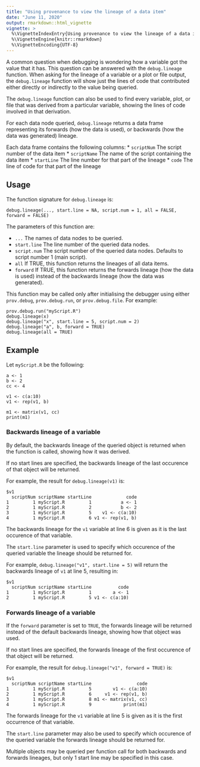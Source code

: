 ```yaml
---
title: "Using provenance to view the lineage of a data item"
date: "June 11, 2020"
output: rmarkdown::html_vignette
vignette: >
  %\VignetteIndexEntry{Using provenance to view the lineage of a data item}
  %\VignetteEngine{knitr::rmarkdown}
  %\VignetteEncoding{UTF-8}
---
```

A common question when debugging is wondering how a variable got the 
value that it has.  This question can be answered with the 
`debug.lineage` function.  When asking for the lineage of a variable
or a plot or file output, the `debug.lineage` function will show
just the lines of code that contributed either directly or
indirectly to the value being queried.

The `debug.lineage` function can also be used to find every variable,
plot, or file that was derived from a particular variable, showing
the lines of code involved in that derivation.

For each data node queried, `debug.lineage` returns a data frame representing its 
forwards (how the data is used), or backwards (how the data was generated) lineage. 

Each data frame contains the following columns:
* `scriptNum` The script number of the data item 
* `scriptName` The name of the script containing the data item
* `startLine` The line number for that part of the lineage
* `code` The line of code for that part of the lineage


## Usage

The function signature for `debug.lineage` is:
```
debug.lineage(..., start.line = NA, script.num = 1, all = FALSE, forward = FALSE)
```

The parameters of this function are:

* `...` The names of data nodes to be queried.
* `start.line` The line number of the queried data nodes.
* `script.num` The script number of the queried data nodes. 
Defaults to script number 1 (main script).
* `all`	If TRUE, this function returns the lineages of all data items.
* `forward` If TRUE, this function returns the forwards lineage (how the data is used) 
instead of the backwards lineage (how the data was generated).

This function may be called only after initialising the debugger using either 
`prov.debug`, `prov.debug.run`, or `prov.debug.file`. For example:
```
prov.debug.run("myScript.R")
debug.lineage(x)
debug.lineage("x", start.line = 5, script.num = 2)
debug.lineage("a", b, forward = TRUE)
debug.lineage(all = TRUE)
```


## Example

Let `myScript.R` be the following:
```
a <- 1
b <- 2
cc <- 4

v1 <- c(a:10)
v1 <- rep(v1, b)

m1 <- matrix(v1, cc)
print(m1)
```

### Backwards lineage of a variable
By default, the backwards lineage of the queried object is returned when the
function is called, showing how it was derived.

If no start lines are specified, the backwards lineage of the last occurence of that
object will be returned.

For example, the result for `debug.lineage(v1)` is:
```
$v1
  scriptNum scriptName startLine             code
1         1 myScript.R         1           a <- 1
2         1 myScript.R         2           b <- 2
3         1 myScript.R         5    v1 <- c(a:10)
4         1 myScript.R         6 v1 <- rep(v1, b)
```
The backwards lineage for the `v1` variable at line 6 is given as it is the last 
occurence of that variable.

The `start.line` parameter is used to specify which occurence of the queried
variable the lineage should be returned for.

For example, `debug.lineage("v1", start.line = 5)` will return the backwards
lineage of `v1` at line 5, resulting in:
```
$v1
  scriptNum scriptName startLine          code
1         1 myScript.R         1        a <- 1
2         1 myScript.R         5 v1 <- c(a:10)
```

### Forwards lineage of a variable
If the `forward` parameter is set to `TRUE`, the forwards lineage will be returned
instead of the default backwards lineage, showing how that object was used.

If no start lines are specified, the forwards lineage of the first occurence of that
object will be returned.

For example, the result for `debug.lineage("v1", forward = TRUE)` is:
```
$v1
  scriptNum scriptName startLine                 code
1         1 myScript.R         5        v1 <- c(a:10)
2         1 myScript.R         6     v1 <- rep(v1, b)
3         1 myScript.R         8 m1 <- matrix(v1, cc)
4         1 myScript.R         9            print(m1)
```
The forwards lineage for the `v1` variable at line 5 is given as it is the first
occurrence of that variable.

The `start.line` parameter may also be used to specify which occurence of the queried
variable the forwards lineage should be returned for.

Multiple objects may be queried per function call for both backwards and forwards
lineages, but only 1 start line may be specified in this case.
